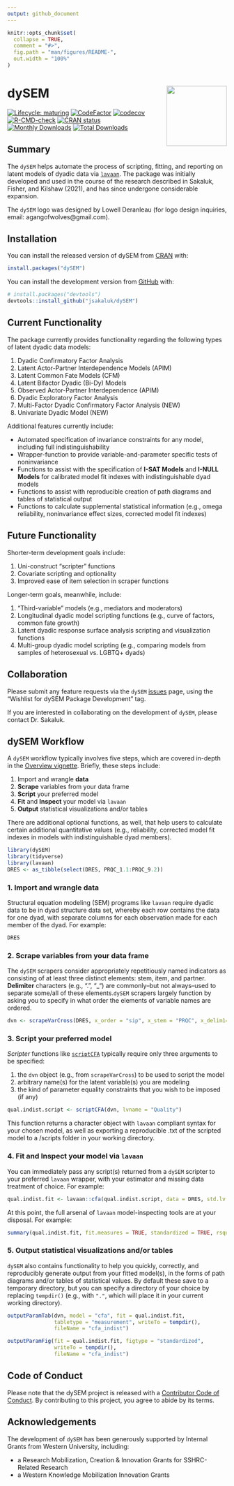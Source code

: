 ```yaml
---
output: github_document
---
```


<!-- README.md is generated from README.Rmd. Please edit that file -->

```r
knitr::opts_chunk$set(
  collapse = TRUE,
  comment = "#>",
  fig.path = "man/figures/README-",
  out.width = "100%"
)
```
# dySEM <a href="https://jsakaluk.github.io/dySEM/"><img src="man/figures/logo.png" align="right" height="138" /></a>
<!-- badges: start -->
[![Lifecycle: maturing](https://img.shields.io/badge/lifecycle-maturing-blue.svg)](https://lifecycle.r-lib.org/articles/stages.html)
[![CodeFactor](https://www.codefactor.io/repository/github/jsakaluk/dysem/badge/master)](https://www.codefactor.io/repository/github/jsakaluk/dysem/overview/master)
[![codecov](https://codecov.io/gh/jsakaluk/dySEM/branch/master/graph/badge.svg?token=FFPNR3GOOB)](https://app.codecov.io/gh/jsakaluk/dySEM)
[![R-CMD-check](https://github.com/jsakaluk/dySEM/actions/workflows/R-CMD-check.yaml/badge.svg)](https://github.com/jsakaluk/dySEM/actions/workflows/R-CMD-check.yaml)
[![CRAN status](https://www.r-pkg.org/badges/version/dySEM)](https://CRAN.R-project.org/package=dySEM)
[![Monthly Downloads](https://cranlogs.r-pkg.org/badges/dySEM)](https://cranlogs.r-pkg.org/badges/dySEM)
[![Total Downloads](https://cranlogs.r-pkg.org/badges/grand-total/dySEM)](https://cranlogs.r-pkg.org/badges/grand-total/dySEM)

<!-- badges: end -->

## Summary

The `dySEM` helps automate the process of scripting, fitting, and reporting on latent models of dyadic data via [`lavaan`](https://lavaan.ugent.be). The package was initially developed and used in the course of the research described in Sakaluk, Fisher, and  Kilshaw (2021), and has since undergone considerable expansion.

The `dySEM` logo was designed by Lowell Deranleau (for logo design inquiries, email: agangofwolves@gmail.com).

## Installation

You can install the released version of dySEM from [CRAN](https://cran.r-project.org) with:

```r
install.packages("dySEM")
```

You can install the development version from [GitHub](https://github.com/) with:

``` r
# install.packages("devtools")
devtools::install_github("jsakaluk/dySEM")
```

## Current Functionality 

The package currently provides functionality regarding the following types of latent dyadic data models: 

1. Dyadic Confirmatory Factor Analysis
1. Latent Actor-Partner Interdependence Models (APIM)
1. Latent Common Fate Models (CFM)
1. Latent Bifactor Dyadic (Bi-Dy) Models
1. Observed Actor-Partner Interdependence (APIM)
1. Dyadic Exploratory Factor Analysis
1. Multi-Factor Dyadic Confirmatory Factor Analysis (NEW)
1. Univariate Dyadic Model (NEW)
  
Additional features currently include:

* Automated specification of invariance constraints for any model, including full indistinguishability
* Wrapper-function to provide variable-and-parameter specific tests of noninvariance
* Functions to assist with the specification of **I-SAT Models** and **I-NULL Models** for calibrated model fit indexes with indistinguishable dyad models
* Functions to assist with reproducible creation of path diagrams and tables of statistical output
* Functions to calculate supplemental statistical information (e.g., omega reliability, noninvariance effect sizes, corrected model fit indexes)

## Future Functionality
  
Shorter-term development goals include: 

1. Uni-construct "scripter" functions
1. Covariate scripting and optionality
1. Improved ease of item selection in scraper functions

Longer-term goals, meanwhile, include: 

1. "Third-variable" models (e.g., mediators and moderators)
1. Longitudinal dyadic model scripting functions (e.g., curve of factors, common fate growth)
1. Latent dyadic response surface analysis scripting and visualization functions
1. Multi-group dyadic model scripting (e.g., comparing models from samples of heterosexual vs. LGBTQ+ dyads) 


## Collaboration

Please submit any feature requests via the `dySEM` [issues](https://github.com/jsakaluk/dySEM/issues) page, using the "Wishlist for dySEM Package Development" tag. 

If you are interested in collaborating on the development of `dySEM`, please contact Dr. Sakaluk.

## dySEM Workflow

A `dySEM` workflow typically involves five steps, which are covered in-depth in the [Overview vignette](https://jsakaluk.github.io/dySEM/articles/dySEM.html). Briefly, these steps include:

1. Import and wrangle **data**
1. **Scrape** variables from your data frame
1. **Script** your preferred model
1. **Fit** and **Inspect** your model via `lavaan`
1. **Output** statistical visualizations and/or tables 

There are additional optional functions, as well, that help users to calculate certain additional quantitative values (e.g., reliability, corrected model fit indexes in models with indistinguishable dyad members). 

```r
library(dySEM)
library(tidyverse)
library(lavaan)
DRES <- as_tibble(select(DRES, PRQC_1.1:PRQC_9.2))
```

### 1. Import and wrangle **data**

Structural equation modeling (SEM) programs like `lavaan` require dyadic data to be in dyad structure data set, whereby each row contains the data for one dyad, with separate columns for each observation made for each member of the dyad. For example: 

```r
DRES
```

### 2. **Scrape** variables from your data frame 

The `dySEM` scrapers consider appropriately repetitiously named indicators as consisting of at least three distinct elements: stem, item, and partner. **Delimiter** characters (e.g., “.”, "_") are commonly–but not always–used to separate some/all of these elements.`dySEM` scrapers largely function by asking you to specify in what order the elements of variable names are ordered.

```r
dvn <- scrapeVarCross(DRES, x_order = "sip", x_stem = "PRQC", x_delim1="_",x_delim2=".",  distinguish_1="1", distinguish_2="2")
```

### 3. **Script** your preferred model

*Scripter* functions like [`scriptCFA`](https://github.com/jsakaluk/dySEM/blob/master/R/scriptCFA.R) typically require only three arguments to be specified: 

1. the `dvn` object (e.g., from `scrapeVarCross`) to be used to script the model
1. arbitrary name(s) for the latent variable(s) you are modeling 
1. the kind of parameter equality constraints that you wish to be imposed (if any)

```r
qual.indist.script <- scriptCFA(dvn, lvname = "Quality")
```

This function returns a character object with `lavaan` compliant syntax for your chosen model, as well as exporting a reproducible .txt of the scripted model to a /scripts folder in your working directory.

### 4. **Fit** and **Inspect** your model via `lavaan`

You can immediately pass any script(s) returned from a `dySEM` scripter to your preferred `lavaan` wrapper, with your estimator and missing data treatment of choice. For example:

```r
qual.indist.fit <- lavaan::cfa(qual.indist.script, data = DRES, std.lv = FALSE, auto.fix.first= FALSE, meanstructure = TRUE)
```

At this point, the full arsenal of `lavaan` model-inspecting tools are at your disposal. For example: 

```r
summary(qual.indist.fit, fit.measures = TRUE, standardized = TRUE, rsquare = TRUE)
```

### 5. **Output** statistical visualizations and/or tables 

`dySEM` also contains functionality to help you quickly, correctly, and reproducibly generate output from your fitted model(s), in the forms of path diagrams and/or tables of statistical values. By default these save to a temporary directory, but you can specify a directory of your choice by replacing `tempdir()` (e.g., with `"."`, which will place it in your current working directory). 


```r

outputParamTab(dvn, model = "cfa", fit = qual.indist.fit, 
               tabletype = "measurement", writeTo = tempdir(), 
               fileName = "cfa_indist")

outputParamFig(fit = qual.indist.fit, figtype = "standardized",
               writeTo = tempdir(), 
               fileName = "cfa_indist")
```

## Code of Conduct

Please note that the dySEM project is released with a [Contributor Code of Conduct](https://jsakaluk.github.io/dySEM/CODE_OF_CONDUCT.html). By contributing to this project, you agree to abide by its terms.

## Acknowledgements 

The development of `dySEM` has been generously supported by Internal Grants from Western University, including:

- a Research Mobilization, Creation & Innovation Grants for SSHRC-Related Research
- a Western Knowledge Mobilization Innovation Grants 
